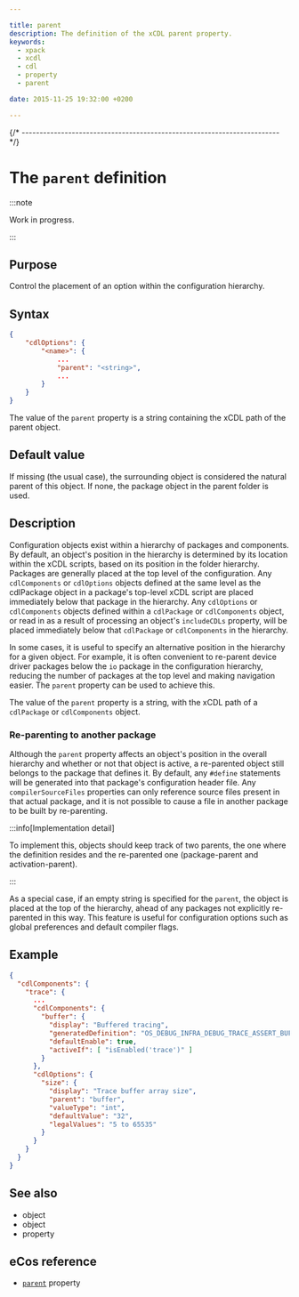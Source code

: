 ```yaml
---

title: parent
description: The definition of the xCDL parent property.
keywords:
  - xpack
  - xcdl
  - cdl
  - property
  - parent

date: 2015-11-25 19:32:00 +0200

---
```



{/* ------------------------------------------------------------------------ */}

# The `parent` definition

:::note

Work in progress.

:::

## Purpose

Control the placement of an option within the configuration hierarchy.

## Syntax

```json {5}
{
    "cdlOptions": {
        "<name>": {
            ...
            "parent": "<string>",
            ...
        }
    }
}
```

The value of the `parent` property is a string containing the xCDL path of the parent object.

## Default value

If missing (the usual case), the surrounding object is considered the natural parent of this object. If none, the package object in the parent folder is used.

## Description

Configuration objects exist within a hierarchy of packages and components. By default, an object's position in the hierarchy is determined by its location within the xCDL scripts, based on its position in the folder hierarchy. Packages are generally placed at the top level of the configuration. Any `cdlComponents` or `cdlOptions` objects defined at the same level as the cdlPackage object in a package's top-level xCDL script are placed immediately below that package in the hierarchy. Any `cdlOptions` or `cdlComponents` objects defined within a `cdlPackage` or `cdlComponents` object, or read in as a result of processing an object's `includeCDLs` property, will be placed immediately below that `cdlPackage` or `cdlComponents` in the hierarchy.

In some cases, it is useful to specify an alternative position in the hierarchy for a given object. For example, it is often convenient to re-parent device driver packages below the `io` package in the configuration hierarchy, reducing the number of packages at the top level and making navigation easier. The `parent` property can be used to achieve this.

The value of the `parent` property is a string, with the xCDL path of a `cdlPackage` or `cdlComponents` object.

### Re-parenting to another package

Although the `parent` property affects an object's position in the overall hierarchy and whether or not that object is active, a re-parented object still belongs to the package that defines it. By default, any `#define` statements will be generated into that package's configuration header file. Any `compilerSourceFiles` properties can only reference source files present in that actual package, and it is not possible to cause a file in another package to be built by re-parenting.

:::info[Implementation detail]

To implement this, objects should keep track of two parents, the one where the definition resides and the re-parented one (package-parent and activation-parent).

:::


As a special case, if an empty string is specified for the `parent`, the object is placed at the top of the hierarchy, ahead of any packages not explicitly re-parented in this way. This feature is useful for configuration options such as global preferences and default compiler flags.

## Example

```json
{
  "cdlComponents": {
    "trace": {
      ...
      "cdlComponents": {
        "buffer": {
          "display": "Buffered tracing",
          "generatedDefinition": "OS_DEBUG_INFRA_DEBUG_TRACE_ASSERT_BUFFER",
          "defaultEnable": true,
          "activeIf": [ "isEnabled('trace')" ]
        }
      },
      "cdlOptions": {
        "size": {
          "display": "Trace buffer array size",
          "parent": "buffer",
          "valueType": "int",
          "defaultValue": "32",
          "legalValues": "5 to 65535"
        }
      }
    }
  }
}
```

## See also

- <MetadataObjectLink name="cdlComponents" /> object
- <MetadataObjectLink name="cdlPackage" /> object
- <MetadataObjectPropertyLink name="includeCDLs" /> property

## eCos reference

- [`parent`](https://ecos.sourceware.org/docs-latest/cdl-guide/ref.parent.html) property
